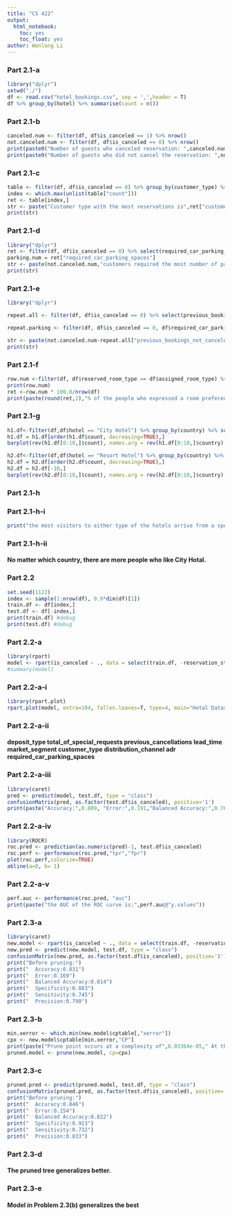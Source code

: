 ```yaml
---
title: "CS 422"
output: 
  html_notebook:
    toc: yes
    toc_float: yes
author: Wenlong Li
---
```


### Part 2.1-a
```r
library("dplyr")
setwd("./")
df <- read.csv("hotel_bookings.csv", sep = ',',header = T)
df %>% group_by(hotel) %>% summarise(count = n())

```
### Part 2.1-b
```r
canceled.num <- filter(df, df$is_canceled == 1) %>% nrow()
not.canceled.num <- filter(df, df$is_canceled == 0) %>% nrow()
print(paste0("Number of guests who canceled reservation: ",canceled.num))
print(paste0("Number of guests who did not cancel the reservation: ",not.canceled.num))
```
### Part 2.1-c
```r
table <- filter(df, df$is_canceled == 0) %>% group_by(customer_type) %>% summarise(count = n())
index <- which.max(unlist(table["count"]))
ret <- table[index,]
str <- paste("Customer type with the most reservations is",ret["customer_type"], ", with" ,ret["count"],"reservations")
print(str)
```
### Part 2.1-d
```r
library("dplyr")
ret <- filter(df, df$is_canceled == 0) %>% select(required_car_parking_spaces) %>% colSums(na.rm = TRUE)
parking.num = ret["required_car_parking_spaces"]
str <- paste(not.canceled.num,"customers required the most number of parking spaces",parking.num)
print(str)
```
### Part 2.1-e
```r
library("dplyr")

repeat.all <- filter(df, df$is_canceled == 0) %>% select(previous_bookings_not_canceled) %>% colSums(na.rm = TRUE)

repeat.parking <- filter(df, df$is_canceled == 0, df$required_car_parking_spaces>0) %>% select(previous_bookings_not_canceled) %>% colSums(na.rm = TRUE)

str <- paste(not.canceled.num-repeat.all["previous_bookings_not_canceled"],"customers required the least number of parking spaces",parking.num-repeat.parking["previous_bookings_not_canceled"])
print(str)
```
### Part 2.1-f
```r
row.num <-filter(df, df$reserved_room_type == df$assigned_room_type) %>% nrow()
print(row.num)
ret <-row.num * 100.0/nrow(df)
print(paste(round(ret,2),"% of the people who expressed a room preference during reservation got the room during check-in."))
```
### Part 2.1-g
```r
h1.df<-filter(df,df$hotel == "City Hotel") %>% group_by(country) %>% summarise(count = n())
h1.df = h1.df[order(h1.df$count, decreasing=TRUE),]
barplot(rev(h1.df[0:10,]$count), names.arg = rev(h1.df[0:10,]$country), xlim = c(0, 12), main="Top 10 countries of origin for City Hotel", col =rainbow(10)) 

h2.df<-filter(df,df$hotel == "Resort Hotel") %>% group_by(country) %>% summarise(count = n())
h2.df = h2.df[order(h2.df$count, decreasing=TRUE),]
h2.df = h2.df[-10,]
barplot(rev(h2.df[0:10,]$count), names.arg = rev(h2.df[0:10,]$country), xlim = c(0, 12), main="Top 10 countries of origin for Resort Hotel", col = rainbow(10)) 
```
### Part 2.1-h
### Part 2.1-h-i
```r
print("the most visitors to either type of the hotels arrive from a specific country is PRT")
```

### Part 2.1-h-ii
#### No matter which country, there are more people who like City Hotal.

### Part 2.2
```r
set.seed(1122)
index <- sample(1:nrow(df), 0.9*dim(df)[1])
train.df <- df[index,]
test.df <- df[-index,]
print(train.df) #debug
print(test.df) #debug
```
### Part 2.2-a
```r
library(rpart)
model <- rpart(is_canceled ~ ., data = select(train.df, -reservation_status, -country, -agent, -company, -reservation_status_date), method = "class")
#summary(model)
```
### Part 2.2-a-i
```r
library(rpart.plot)
rpart.plot(model, extra=104, fallen.leaves=T, type=4, main="Hotal Dataset Decision Tree")
```
### Part 2.2-a-ii
#### deposit_type total_of_special_requests previous_cancellations lead_time  market_segment    customer_type distribution_channel adr required_car_parking_spaces 
                           
### Part 2.2-a-iii
```r
library(caret)
pred <- predict(model, test.df, type = "class")
confusionMatrix(pred, as.factor(test.df$is_canceled), positive='1')
print(paste("Accuracy:",0.809, "Error:",0.191,"Balanced Accuracy:",0.768, "Specificity:",0.930,"Sensitivity:",0.605,"Precision:",0.838))
```
### Part 2.2-a-iv
```r
library(ROCR)
roc.pred <- prediction(as.numeric(pred)-1, test.df$is_canceled)
roc.perf <- performance(roc.pred,"tpr","fpr")
plot(roc.perf,colorize=TRUE)
abline(a=0, b= 1)

```

### Part 2.2-a-v
```r
perf.auc <- performance(roc.pred, "auc")
print(paste("the AUC of the ROC curve is:",perf.auc@"y.values"))
```
### Part 2.3-a
```r
library(caret)
new.model <- rpart(is_canceled ~ ., data = select(train.df, -reservation_status, -country, -agent, -company, -reservation_status_date), method = "class", control=rpart.control(cp=0.0))
new.pred <- predict(new.model, test.df, type = "class")
confusionMatrix(new.pred, as.factor(test.df$is_canceled), positive='1')
print("Before pruning:")
print("  Accuracy:0.831")
print("  Error:0.169")
print("  Balanced Accuracy:0.814")
print("  Specificity:0.883")
print("  Sensitivity:0.745")
print("  Precision:0.790")
```
### Part 2.3-b
```r
min.xerror <- which.min(new.model$cptable[,"xerror"])
cpx <- new.model$cptable[min.xerror,"CP"]
print(paste("Prune point occurs at a complexity of",6.03364e-05," At this complexity, xerror is",round(new.model$cptable[min.xerror,"xerror"],5)))
pruned.model <- prune(new.model, cp=cpx)
```
### Part 2.3-c
```r
pruned.pred <- predict(pruned.model, test.df, type = "class")
confusionMatrix(pruned.pred, as.factor(test.df$is_canceled), positive='1')
print("Before pruning:")
print("  Accuracy:0.846")
print("  Error:0.154")
print("  Balanced Accuracy:0.822")
print("  Specificity:0.913")
print("  Sensitivity:0.732")
print("  Precision:0.833")
```
### Part 2.3-d
#### The pruned tree generalizes better.
### Part 2.3-e
#### Model in Problem 2.3(b) generalizes the best